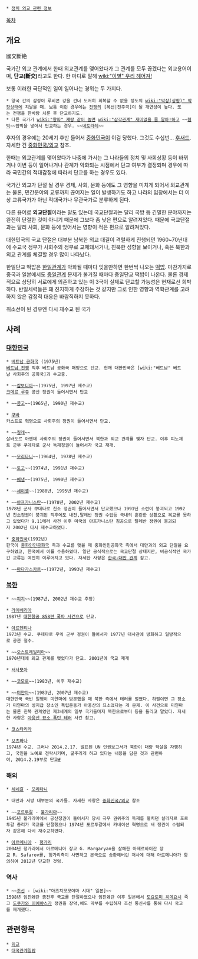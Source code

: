  * [[정치 외교 관련 정보]]

[[목차]]
== 개요 ==
國交斷絶 

국가간 외교 관계에서 한때 외교관계를 맺어왔다가 그 관계를 모두 끊겠다는 외교용어이며, '''단교(斷交)'''라고도 한다. 한 마디로 말해 [[wiki:"이별" 우리 헤어져!]]

보통 이러한 극단적인 일이 일어나는 경위는 두 가지다.
 * 양국 간의 감정이 루비콘 강을 건너 도저히 회복할 수 없을 정도의 [[wiki:"막장(상황)" 막장]]상태에 치달을 때. 보통 이런 경우에는 [[전쟁]]의 [복선|전주곡]이 될 개연성이 높다. 또는 전쟁을 한바탕 치룬 후 단교하기도.
 * 다른 국가가 [[wiki:"왕따" 쟤랑 같이 놀면]] [[wiki:"삼각관계" 재미없을 줄 알아!]]하고 ~~[[협박]]~~압박을 넣어서 단교하는 경우. ~~[[네토라레]]~~

후자의 경우에는 20세기 후반 들어서 [[중화민국]]이 이걸 당했다. 그것도 수십번... [[후새드]]. 자세한 건 [[중화민국/외교]] 참조.

한때는 외교관계를 맺어왔다가 나중에 가서는 그 나라들의 정치 및 사회상황 등이 바뀌거나 이변 등이 일어나거나 관계가 악화되는 시점에서 단교 여부가 결정되며 경우에 따라 국민간의 적대감정에 따라서 단교를 하는 경우도 있다. 

국가간 외교가 단절 될 경우 경제, 사회, 문화 등에도 그 영향을 미치게 되어서 외교관계는 물론, 민간분야의 교류까지 끊어지는 일이 발생하기도 하고 나라의 입장에서는 더 이상 교류국가가 아닌 적대국가나 무관국가로 분류하게 된다. 

다른 용어로 '''외교단절'''이라는 말도 있는데 국교단절과는 달리 국방 등 긴밀한 분야까지는 완전히 단절한 것이 아니기 때문에 그보다 좀 낮은 편으로 알려져있다. 때문에 국교단절과는 달리 사회, 문화 등에 있어서는 영향이 적은 편으로 알려져있다. 

대한민국의 국교 단절은 대부분 남북한 외교 대결이 격렬하게 진행되던 1960~70년대에 수교국 정부가 사회주의 정부로 교체돼서거나, 친북한 성향을 보이거나, 혹은 북한과 외교 관계를 체결할 경우 많이 나타났다.

한일단교 떡밥은 [[한일관계]]가 악화될 때마다 잊을만하면 한번씩 나오는 [[떡밥]]. 마찬가지로 중국과 일본에서도 [[중일관계]] 문제가 불거질 때마다 중일단교 떡밥이 나온다. 물론 경제적으로 상당히 서로에게 의존하고 있는 이 3국이 실제로 단교할 가능성은 현재로선 희박하다. 반일세력들은 꽤 진지하게 주장하는 것 같지만 그로 인한 영향과 역학관계를 고려하지 않은 감정적 대응은 바람직하지 못하다.

취소선이 된 경우엔 다시 재수교 된 국가

== 사례 == 
=== [[대한민국]] ===
 * [[베트남 공화국]] (1975년)
 [[베트남 전쟁]] 직후 베트남 공화국 패망으로 단교. 현재 대한민국은 [wiki:"베트남" 베트남 사회주의 공화국]과 수교중.

 * ~~[[캄보디아]]~~(1975년, 1997년 재수교) 
 [[크메르 루쥬]] 공산 정권이 들어서면서 단교

 * ~~[[콩고]]~~(1965년, 1990년 재수교) 

 * [[쿠바]]
 카스트로 혁명으로 사회주의 정권이 들어서면서 단교.

 * ~~[[칠레]]~~
 살바도르 아옌데 사회주의 정권이 들어서면서 북한과 외교 관계를 맺자 단교. 이후 피노체트 군부 쿠데타로 군사 독재정권이 들어서자 국교 재개.

 * ~~[[모리타니]]~~(1964년, 1978년 재수교) 

 * ~~[[토고]]~~(1974년, 1991년 재수교) 

 * ~~[[베냉]]~~(1975년, 1990년 재수교) 

 * ~~[[세이셸]]~~(1980년, 1995년 재수교) 

 * ~~[[아프가니스탄]]~~(1978년, 2002년 재수교) 
 1978년 군사 쿠데타로 친소 정권이 들어서면서 단교했으나 1991년 소련이 붕괴되고 1992년 친소정권이 붕괴된 직후에도 내전,탈레반 정권 수립등 국내의 혼란한 상황으로 복교를 못하고 있었다가 9.11테러 사건 이후 미국의 아프가니스탄 침공으로 탈레반 정권이 붕괴되자 2002년 다시 재수교하였다.

 * [[중화민국]](1992년)
 한국이 [[중화인민공화국]] 측과 수교를 맺을 때 중화인민공화국 측에서 대만과의 외교 단절을 요구하였고, 한국에서 이를 수용하였다. 일단 공식적으로는 국교단절 상태지만, 비공식적인 국가간 교류는 여전히 이루어지고 있다. 자세한 사항은 [[한국-대만 관계]] 참고.

 * ~~[[마다가스카르]]~~(1972년, 1993년 재수교) 

=== [[북한]] ===
 * ~~[[피지]]~~(1987년, 2002년 재수교 추정)

 * [[라이베리아]]
 1987년 [[대한항공 858편 폭파 사건]]으로 단교.

 * [[아르헨티나]]
 1973년 수교. 쿠데타로 우익 군부 정권이 들어서자 1977년 대사관에 방화하고 일방적으로 공관 철수. 

 * ~~[[오스트레일리아]]~~
 1970년대에 외교 관계를 맺었다가 단교. 2001년에 국교 재개

 * [[서사모아]]

 * ~~[[코모로]]~~(1983년, 이후 재수교)

 * ~~[[미얀마]]~~(1983년, 2007년 재수교)
 대한민국 국빈 일행이 미얀마에 방문했을 때 북한 측에서 테러를 벌였다. 하필이면 그 장소가 미얀마의 성지급 장소인 독립운동가 아웅산의 묘소였다는 게 문제. 이 사건으로 미얀마는 물론 친북 관계였던 제3세계의 일부 국가들마저 북한으로부터 등을 돌리고 말았다. 자세한 사항은 [[아웅산 묘소 폭탄 테러]] 사건 참고.

 * [[코스타리카]]

 * [[보츠와나]]
 1974년 수교. 그러나 2014.2.17. 발표된 UN 인권보고서가 북한이 대량 학살을 자행하고, 국민을 노예로 전락시키며, 굶주리게 하고 있다는 내용을 담은 것과 관련하여, 2014.2.19부로 단교[http://news.naver.com/main/read.nhn?mode=LSD&mid=sec&sid1=100&oid=032&aid=0002443949 #]

=== 해외 ===
 * [[세네갈]] - [[모리타니]]

 * 대만과 서방 대부분의 국가들. 자세한 사항은 [[중화민국/외교]] 참조

 * ~~[[포르투갈]] - [[불가리아]]~~
 1945년 불가리아에서 공산정권이 들어서자 당시 극우 권위주의 독재를 펼치던 살라자르 포르투갈 총리가 국교를 단절했으나 1974년 포르투갈에서 카네이션 혁명으로 새 정권이 수립되자 같은해 다시 재수교하였다.

 * [[아르메니아]] - [[헝가리]]
 2004년 헝가리에서 아르메니아 장교 G. Margaryan을 살해한 아제르바이잔 장교 R. Safarov를, 헝가리측이 사면하고 본국으로 송환해버린 처사에 대해 아르메니아가 항의하여 2012년 단교한 것임.

=== 역사 ===
 * ~~[[조선]] - [wiki:"아즈치모모야마 시대" 일본]~~
 1598년 임진왜란 종전후 국교를 단절하였으나 임진왜란 이후 일본에서 [[도요토미 히데요시]] 죽고 [[도쿠가와 이에야스]]가 정권을 장악,에도 막부를 수립하자 조선 통신사를 통해 다시 국교를 재개했다. 

== 관련항목 ==
 * [[외교]]
 * [[대국관계일람]]
